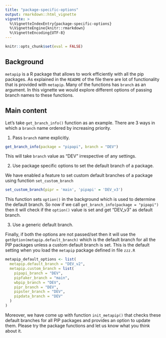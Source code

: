 ```yaml
---
title: "package-specific-options"
output: rmarkdown::html_vignette
vignette: >
  %\VignetteIndexEntry{package-specific-options}
  %\VignetteEngine{knitr::rmarkdown}
  %\VignetteEncoding{UTF-8}
---
```


```r
knitr::opts_chunk$set(eval = FALSE)
```

## Background

`metapip` is a R package that allows to work efficiently with all the pip packages. As explained in the `README` of the file there are lot of functionality that is provided with `metapip`. Many of the functions has `branch` as an argument. In this vignette we would explore different options of passing branch names to these functions.

## Main content

Let's take `get_branch_info()` function as an example. There are 3 ways in which a `branch` name ordered by increasing priority. 

1. Pass `branch` name explicitly. 

```r
get_branch_info(package = "pipapi", branch = "DEV")
```

This will take `branch` value as "DEV" irrespective of any settings. 

2. Use package specific options to set the default branch of a package. 

We have enabled a feature to set custom default branches of a package using function `set_custom_branch`

```r
set_custom_branch(pipr = 'main', 'pipapi' = 'DEV_v3')
```

This function sets `option()` in the background which is used to determine the default branch. 
So now if we call `get_branch_info(package = "pipapi")` then it will check if the `option()` value is set and get "DEV_v3" as default branch.  

3. Use a generic default branch. 

Finally, if both the options are not passed/set then it will use the `getOption(metapip.default_branch)` which is the default branch for all the PIP packages unless a custom default branch is set. 
This is the default setting when you load the `metapip` package defined in file `zzz.R`

```r
metapip_default_options <- list(
  metapip.default_branch = "DEV_v2",
  metapip.custom_branch = list(
    pipapi_branch = "DEV",
    pipfaker_branch = "main",
    wbpip_branch = "DEV",
    pipr_branch = "DEV",
    pipster_branch = "DEV",
    pipdata_branch = "DEV"
  )
)
```

Moreover, we have come up with function `init_metapip()` that checks these default branches for all PIP packages and provides an option to update them. 
Please try the package functions and let us know what you think about it. 
